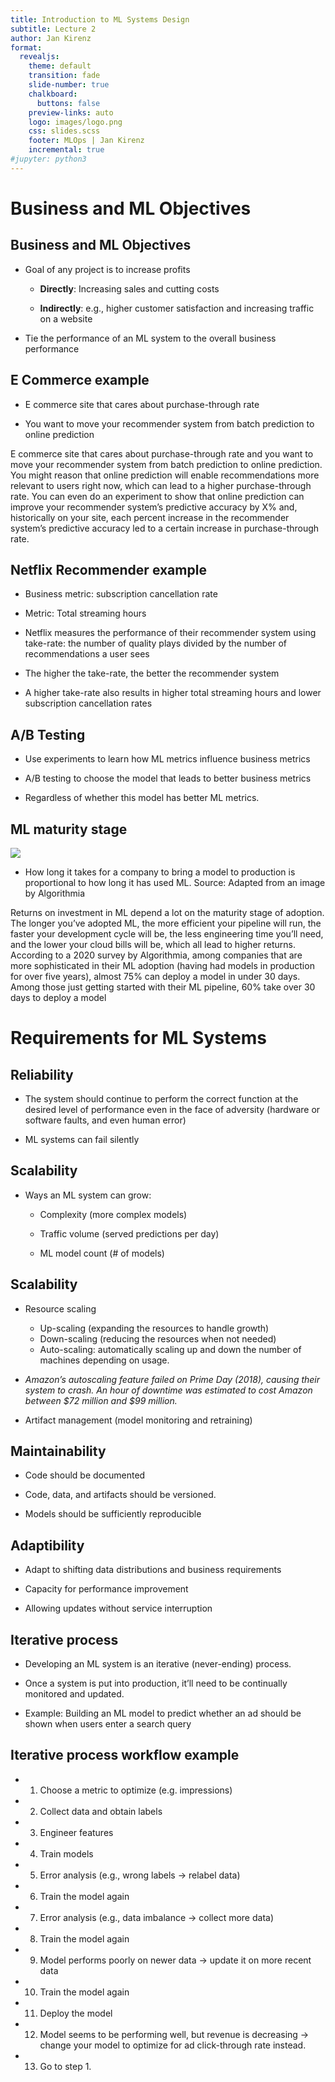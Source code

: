 ```yaml
---
title: Introduction to ML Systems Design
subtitle: Lecture 2
author: Jan Kirenz
format:
  revealjs:
    theme: default
    transition: fade
    slide-number: true
    chalkboard:
      buttons: false
    preview-links: auto
    logo: images/logo.png
    css: slides.scss
    footer: MLOps | Jan Kirenz
    incremental: true 
#jupyter: python3
---
```



# Business and ML Objectives {background-color="#0ca37f"}


## Business and ML Objectives

- Goal of any project is to increase profits

  - **Directly**: Increasing sales and cutting costs

  - **Indirectly**: e.g., higher customer satisfaction and increasing traffic on a website

- Tie the performance of an ML system to the overall business performance


## E Commerce example

- E commerce site that cares about purchase-through rate

- You want to move your recommender system from batch prediction to online prediction



::: {.notes}
E commerce site that cares about purchase-through rate and you want to move your recommender system from batch prediction to online prediction. You might reason that online prediction will enable recommendations
more relevant to users right now, which can lead to a higher purchase-through rate.
You can even do an experiment to show that online prediction can improve your
recommender system’s predictive accuracy by X% and, historically on your site, each
percent increase in the recommender system’s predictive accuracy led to a certain
increase in purchase-through rate.
:::

## Netflix Recommender example

- Business metric: subscription cancellation rate

- Metric: Total streaming hours

- Netflix measures the performance of their recommender system using take-rate: the number of quality plays divided by the number of recommendations a user sees

- The higher the take-rate, the better the recommender system

- A higher take-rate also results in higher total streaming hours and lower subscription cancellation rates

## A/B Testing  

- Use experiments to learn how ML metrics influence business metrics

- A/B testing to choose the model that leads to better business metrics 

- Regardless of whether this model has better ML metrics.

## ML maturity stage


![](images/lec-02/fig-2-1-time-to-production.png)



- How long it takes for a company to bring a model to production is proportional to how long it has used ML. Source: Adapted from an image by Algorithmia

::: {note}
Returns on investment in ML depend a lot on the maturity stage of adoption. The longer you’ve adopted ML, the more efficient your pipeline will run, the faster your development cycle will be, the less engineering time you’ll need, and the lower your cloud bills will be, which all lead to higher returns. According to a 2020 survey by Algorithmia, among companies that are more sophisticated in their ML adoption
(having had models in production for over five years), almost 75% can deploy a model in under 30 days. Among those just getting started with their ML pipeline, 60% take over 30 days to deploy a model 
:::

# Requirements for ML Systems {background-color="#0ca37f"}

## Reliability


- The system should continue to perform the correct function at the desired level of performance even in the face of adversity (hardware or software faults, and even human error)

- ML systems can fail silently


## Scalability

- Ways an ML system can grow:

  - Complexity (more complex models)

  - Traffic volume (served predictions per day)

  - ML model count (# of models)

## Scalability

- Resource scaling
  - Up-scaling (expanding the resources to handle growth) 
  - Down-scaling (reducing the resources when not needed)
  - Auto-scaling: automatically scaling up and down the number of machines depending on usage.

- *Amazon's autoscaling feature failed on Prime Day (2018), causing their system to crash. An hour of downtime was estimated to cost Amazon between $72 million and $99 million.*

- Artifact management (model monitoring and retraining)


## Maintainability

- Code should be documented 

- Code, data, and artifacts should be versioned. 

- Models should be sufficiently reproducible 

## Adaptibility

- Adapt to shifting data distributions and business requirements

- Capacity for performance improvement

- Allowing updates without service interruption


## Iterative process

- Developing an ML system is an iterative (never-ending) process.

- Once a system is put into production, it’ll need to be continually monitored and
updated.

- Example: Building an ML model to predict whether an ad should be shown when users enter a search query


## Iterative process workflow example {.scrollable}

- 1. Choose a metric to optimize (e.g. impressions)
- 2. Collect data and obtain labels
- 3. Engineer features
- 4. Train models
- 5. Error analysis (e.g., wrong labels -> relabel data)
- 6. Train the model again
- 7. Error analysis (e.g., data imbalance -> collect more data)
- 8. Train the model again
- 9. Model performs poorly on newer data -> update it on more recent data
-  10. Train the model again
-  11. Deploy the model
-  12. Model seems to be performing well, but revenue is decreasing -> change your model to optimize for ad click-through rate instead.
-  13. Go to step 1.